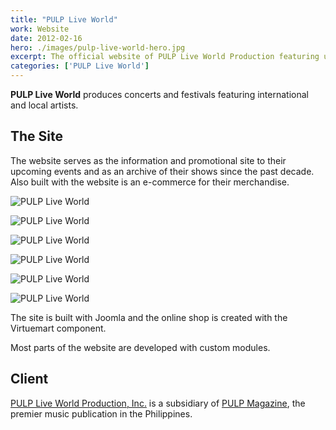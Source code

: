 ```yaml
---
title: "PULP Live World"
work: Website
date: 2012-02-16
hero: ./images/pulp-live-world-hero.jpg
excerpt: The official website of PULP Live World Production featuring upcoming events and past shows, built with an online shop for their merch
categories: ['PULP Live World']
---
```


**PULP Live World** produces concerts and festivals featuring international and local artists.

## The Site

The website serves as the information and promotional site to their upcoming events and as an archive of their shows since the past decade. Also built with the website is an e-commerce for their merchandise.

![PULP Live World](./images/pulp-live-world-1.jpg)

![PULP Live World](./images/pulp-live-world-2.jpg)

![PULP Live World](./images/pulp-live-world-3.jpg)

![PULP Live World](./images/pulp-live-world-4.jpg)

![PULP Live World](./images/pulp-live-world-5.jpg)

![PULP Live World](./images/pulp-live-world-6.jpg)

The site is built with Joomla and the online shop is created with the Virtuemart component.

Most parts of the website are developed with custom modules.

## Client

[PULP Live World Production, Inc.](/project/pulp-live-world) is a subsidiary of [PULP Magazine](/project/pulp-magazine-live), the premier music publication in the Philippines.

